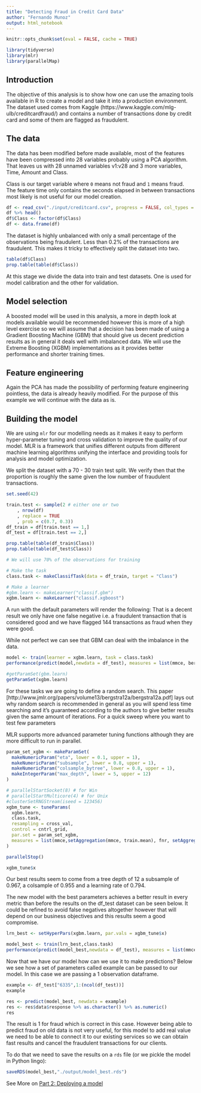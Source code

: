 ```yaml
---
title: "Detecting Fraud in Credit Card Data"
author: "Fernando Munoz"
output: html_notebook
---
```

```r
knitr::opts_chunk$set(eval = FALSE, cache = TRUE)
```


```r
library(tidyverse)
library(mlr)
library(parallelMap)
```


## Introduction

The objective of this analysis is to show how one can use the amazing tools available in R to create a model and take it into a production environment. The dataset used comes from Kaggle (https://www.kaggle.com/mlg-ulb/creditcardfraud/) and contains a number of transactions done by credit card and some of them are flagged as fraudulent.

## The data

The data has been modified before made available, most of the features have been compressed into 28 variables probably using a PCA algorithm. That leaves us with 28 unnamed variables v1:v28 and 3 more variables, Time, Amount and Class. 

Class is our target variable where `0` means not fraud and `1` means fraud. The feature time only contains the seconds elapsed in between transactions most likely is not useful for our model creation.

```r
df <- read_csv("./input/creditcard.csv", progress = FALSE, col_types = cols())
df %>% head()
df$Class <- factor(df$Class)
df <- data.frame(df)
```

The dataset is highly unbalanced with only a small percentage of the observations being fraudulent. Less than 0.2% of the transactions are fraudulent. This makes it tricky to effectively split the dataset into two. 

```r
table(df$Class)
prop.table(table(df$Class))
```

At this stage we divide the data into train and test datasets. One is used for model calibration and the other for validation.


## Model selection
A boosted model will be used in this analysis, a more in depth look at models available would be recommended however this is more of a high level exercise so we will assume that a decision has been made of using a Gradient Boosting Machine (GBM) that should give us decent prediction results as in general it deals well with imbalanced data.
We will use the Extreme Boosting (XGBM) implementations as it provides better performance and shorter training times.

## Feature engineering
Again the PCA has made the possibility of performing feature engineering pointless, the data is already heavily modified. For the purpose of this example we will continue with the data as is.

## Building the model

We are using `mlr` for our modelling needs as it makes it easy to perform hyper-parameter tuning and cross validation to improve the quality of our model.
MLR is a framework that unifies different outputs from different machine learning algorithms unifying the interface and providing tools for analysis and model optimization.

We split the dataset with a 70 - 30 train test split. We verify then that the proportion is roughly the same given the low number of fraudulent transactions.

```r
set.seed(42)

train.test <- sample(2 # either one or two
	, nrow(df)
	, replace = TRUE
	, prob = c(0.7, 0.3))
df_train = df[train.test == 1,]
df_test = df[train.test == 2,]

prop.table(table(df_train$Class))
prop.table(table(df_test$Class))
```


```r
# We will use 70% of the observations for training

# Make the task
class.task <- makeClassifTask(data = df_train, target = "Class")

# Make a learner
#gbm.learn <- makeLearner("classif.gbm")
xgbm.learn <- makeLearner("classif.xgboost")
```

A run with the default parameters will render the following: 
That is a decent result we only have one false negative i.e. a fraudulent transaction that is considered good and we have flagged 144 transactions as fraud when they were good.

While not perfect we can see that GBM can deal with the imbalance in the data.

```r
model <- train(learner = xgbm.learn, task = class.task)
performance(predict(model,newdata = df_test), measures = list(mmce, ber, acc, fn, fp, fnr,fpr, bac))
```

```r
#getParamSet(gbm.learn)
getParamSet(xgbm.learn)
```

For these tasks we are going to define a random search. This paper [http://www.jmlr.org/papers/volume13/bergstra12a/bergstra12a.pdf] lays out why random search is recommended in general as you will spend less time searching and it's guaranteed according to the authors to give better results given the same amount of iterations. For a quick sweep where you want to test few parameters 

MLR supports more advanced parameter tuning functions although they are more difficult to run in parallel.


```r
param_set_xgbm <- makeParamSet(
  makeNumericParam("eta", lower = 0.1, upper = 1),
  makeNumericParam("subsample", lower = 0.8, upper = 1),
  makeNumericParam("colsample_bytree", lower = 0.8, upper = 1),
  makeIntegerParam("max_depth", lower = 5, upper = 12)
)

# parallelStartSocket(8) # for Win
# parallelStartMulticore(4) # for Unix
#clusterSetRNGStream(iseed = 123456)
xgbm_tune <- tuneParams(
  xgbm.learn,
  class.task,
  resampling = cross_val,
  control = cntrl_grid,
  par.set = param_set_xgbm,
  measures = list(mmce,setAggregation(mmce, train.mean), fnr, setAggregation(fnr, train.mean))
)

parallelStop()

xgbm_tune$x
```

Our best results seem to come from a tree depth of 12 a subsample of 0.967, a colsample of 0.955 and a learning rate of 0.794. 

The new model with the best parameters achieves a better result in every metric than before the results on the df_test dataset can be seen below. It could be refined to avoid false negatives altogether however that will depend on our business objectives and this results seem a good compromise.

```r
lrn_best <- setHyperPars(xgbm.learn, par.vals = xgbm_tune$x)

model_best <- train(lrn_best,class.task)
performance(predict(model_best,newdata = df_test), measures = list(mmce, ber, acc, fn, fp, fnr,fpr, bac))

```

Now that we have our model how can we use it to make predictions? Below we see how a set of parameters called example can be passed to our model. In this case we are passing a 1 observation dataframe.

```r
example <- df_test["6335",1:(ncol(df_test))]
example

res <- predict(model_best, newdata = example)
res <- res$data$response %>% as.character() %>% as.numeric()
res
```

The result is 1 for fraud which is correct in this case. However being able to predict fraud on old data is not very useful, for this model to add real value we need to be able to connect it to our existing services so we can obtain fast results and cancel the fraudulent transactions for our clients.

To do that we need to save the results on a `rds` file (or we pickle the model in Python lingo):

```r
saveRDS(model_best,"./output/model_best.rds")
```


See More on [Part 2: Deploying a model](Part_2.nb.html)

